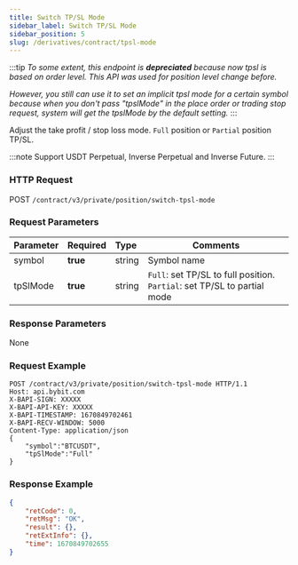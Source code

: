 ```yaml
---
title: Switch TP/SL Mode
sidebar_label: Switch TP/SL Mode
sidebar_position: 5
slug: /derivatives/contract/tpsl-mode
---
```

:::tip
_To some extent, this endpoint is **depreciated** because now tpsl is based on order level. This API was used for position level
change before._

_However, you still can use it to set an implicit tpsl mode for a certain symbol because when you don't
pass "tpslMode" in the place order or trading stop request, system will get the tpslMode by the default setting._
:::

Adjust the take profit / stop loss mode. `Full` position or `Partial` position TP/SL.

:::note
Support USDT Perpetual, Inverse Perpetual and Inverse Future.
:::

### HTTP Request
POST `/contract/v3/private/position/switch-tpsl-mode`

### Request Parameters
| Parameter | Required | Type | Comments|
|:----- |:-------|:-----|------ |
|symbol |**true** |string |Symbol name |
|tpSlMode |**true** |string |`Full`: set TP/SL to full position. `Partial`: set TP/SL to partial mode |

### Response Parameters
None

### Request Example

```http
POST /contract/v3/private/position/switch-tpsl-mode HTTP/1.1
Host: api.bybit.com
X-BAPI-SIGN: XXXXX
X-BAPI-API-KEY: XXXXX
X-BAPI-TIMESTAMP: 1670849702461
X-BAPI-RECV-WINDOW: 5000
Content-Type: application/json
{
    "symbol":"BTCUSDT",
    "tpSlMode":"Full"
}
```

### Response Example

```json
{
    "retCode": 0,
    "retMsg": "OK",
    "result": {},
    "retExtInfo": {},
    "time": 1670849702655
}
```